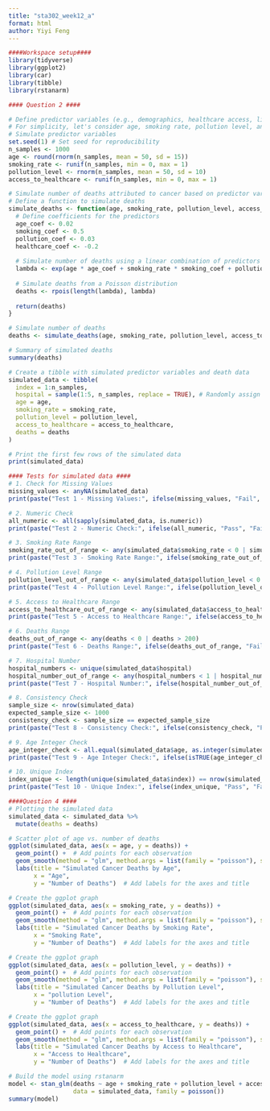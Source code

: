 ---
title: "sta302_week12_a"
format: html
author: Yiyi Feng
---
```{r}
####Workspace setup####
library(tidyverse)
library(ggplot2)
library(car)
library(tibble)
library(rstanarm)
```

```{r}
#### Question 2 ####

# Define predictor variables (e.g., demographics, healthcare access, lifestyle factors, environmental variables)
# For simplicity, let's consider age, smoking rate, pollution level, and access to healthcare
# Simulate predictor variables
set.seed(1) # Set seed for reproducibility
n_samples <- 1000
age <- round(rnorm(n_samples, mean = 50, sd = 15))
smoking_rate <- runif(n_samples, min = 0, max = 1)
pollution_level <- rnorm(n_samples, mean = 50, sd = 10)
access_to_healthcare <- runif(n_samples, min = 0, max = 1)

# Simulate number of deaths attributed to cancer based on predictor variables
# Define a function to simulate deaths
simulate_deaths <- function(age, smoking_rate, pollution_level, access_to_healthcare) {
  # Define coefficients for the predictors
  age_coef <- 0.02
  smoking_coef <- 0.5
  pollution_coef <- 0.03
  healthcare_coef <- -0.2
  
  # Simulate number of deaths using a linear combination of predictors
  lambda <- exp(age * age_coef + smoking_rate * smoking_coef + pollution_level * pollution_coef + access_to_healthcare * healthcare_coef)
  
  # Simulate deaths from a Poisson distribution
  deaths <- rpois(length(lambda), lambda)
  
  return(deaths)
}

# Simulate number of deaths
deaths <- simulate_deaths(age, smoking_rate, pollution_level, access_to_healthcare)

# Summary of simulated deaths
summary(deaths)

# Create a tibble with simulated predictor variables and death data
simulated_data <- tibble(
  index = 1:n_samples,
  hospital = sample(1:5, n_samples, replace = TRUE), # Randomly assign hospitals
  age = age,
  smoking_rate = smoking_rate,
  pollution_level = pollution_level,
  access_to_healthcare = access_to_healthcare,
  deaths = deaths
)

# Print the first few rows of the simulated data
print(simulated_data)

#### Tests for simulated data ####
# 1. Check for Missing Values
missing_values <- anyNA(simulated_data)
print(paste("Test 1 - Missing Values:", ifelse(missing_values, "Fail", "Pass")))

# 2. Numeric Check
all_numeric <- all(sapply(simulated_data, is.numeric))
print(paste("Test 2 - Numeric Check:", ifelse(all_numeric, "Pass", "Fail")))

# 3. Smoking Rate Range
smoking_rate_out_of_range <- any(simulated_data$smoking_rate < 0 | simulated_data$smoking_rate > 1)
print(paste("Test 3 - Smoking Rate Range:", ifelse(smoking_rate_out_of_range, "Fail", "Pass")))

# 4. Pollution Level Range
pollution_level_out_of_range <- any(simulated_data$pollution_level < 0 | simulated_data$pollution_level > 100)
print(paste("Test 4 - Pollution Level Range:", ifelse(pollution_level_out_of_range, "Fail", "Pass")))

# 5. Access to Healthcare Range
access_to_healthcare_out_of_range <- any(simulated_data$access_to_healthcare < 0 | simulated_data$access_to_healthcare > 1)
print(paste("Test 5 - Access to Healthcare Range:", ifelse(access_to_healthcare_out_of_range, "Fail", "Pass")))

# 6. Deaths Range
deaths_out_of_range <- any(deaths < 0 | deaths > 200)
print(paste("Test 6 - Deaths Range:", ifelse(deaths_out_of_range, "Fail", "Pass")))

# 7. Hospital Number
hospital_numbers <- unique(simulated_data$hospital)
hospital_number_out_of_range <- any(hospital_numbers < 1 | hospital_numbers > 5)
print(paste("Test 7 - Hospital Number:", ifelse(hospital_number_out_of_range, "Fail", "Pass")))

# 8. Consistency Check
sample_size <- nrow(simulated_data)
expected_sample_size <- 1000
consistency_check <- sample_size == expected_sample_size
print(paste("Test 8 - Consistency Check:", ifelse(consistency_check, "Pass", "Fail")))

# 9. Age Integer Check
age_integer_check <- all.equal(simulated_data$age, as.integer(simulated_data$age))
print(paste("Test 9 - Age Integer Check:", ifelse(isTRUE(age_integer_check), "Pass", "Fail")))

# 10. Unique Index
index_unique <- length(unique(simulated_data$index)) == nrow(simulated_data) && all(diff(simulated_data$index) == 1)
print(paste("Test 10 - Unique Index:", ifelse(index_unique, "Pass", "Fail")))
```

```{r}
####Question 4 ####
# Plotting the simulated data
simulated_data <- simulated_data %>%
  mutate(deaths = deaths)

# Scatter plot of age vs. number of deaths
ggplot(simulated_data, aes(x = age, y = deaths)) +
  geom_point() +  # Add points for each observation
  geom_smooth(method = "glm", method.args = list(family = "poisson"), se = FALSE) +  # Add a best fit line
  labs(title = "Simulated Cancer Deaths by Age",
       x = "Age",
       y = "Number of Deaths")  # Add labels for the axes and title

# Create the ggplot graph
ggplot(simulated_data, aes(x = smoking_rate, y = deaths)) +
  geom_point() +  # Add points for each observation
  geom_smooth(method = "glm", method.args = list(family = "poisson"), se = FALSE) +  # Add a best fit line
  labs(title = "Simulated Cancer Deaths by Smoking Rate",
       x = "Smoking Rate",
       y = "Number of Deaths")  # Add labels for the axes and title

# Create the ggplot graph
ggplot(simulated_data, aes(x = pollution_level, y = deaths)) +
  geom_point() +  # Add points for each observation
  geom_smooth(method = "glm", method.args = list(family = "poisson"), se = FALSE) +  # Add a best fit line
  labs(title = "Simulated Cancer Deaths by Pollution Level",
       x = "pollution Level",
       y = "Number of Deaths")  # Add labels for the axes and title

# Create the ggplot graph
ggplot(simulated_data, aes(x = access_to_healthcare, y = deaths)) +
  geom_point() +  # Add points for each observation
  geom_smooth(method = "glm", method.args = list(family = "poisson"), se = FALSE) +  # Add a best fit line
  labs(title = "Simulated Cancer Deaths by Access to Healthcare",
       x = "Access to Healthcare",
       y = "Number of Deaths")  # Add labels for the axes and title

# Build the model using rstanarm
model <- stan_glm(deaths ~ age + smoking_rate + pollution_level + access_to_healthcare, 
                  data = simulated_data, family = poisson())
summary(model)
```
